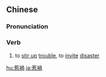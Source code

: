 {{also|惹祸}}
==Chinese==
{{zh-forms|s=惹祸}}

===Pronunciation===
{{zh-pron
|m=rěhuò
|c=je5 wo6
|h=pfs=ngiâ-fo
|mn=kh:jiá-ē/qz:liá-ě/tp:liá-ē/xm:liá-hō/zz:jiá-hō
|cat=v
}}

===Verb===
{{zh-verb}}

# to [[stir up]] [[trouble]], to [[invite]] [[disaster]]
#: {{zh-x|好奇 惹禍|curiosity killed the cat}}

[[hu:惹禍]]
[[ja:惹禍]]